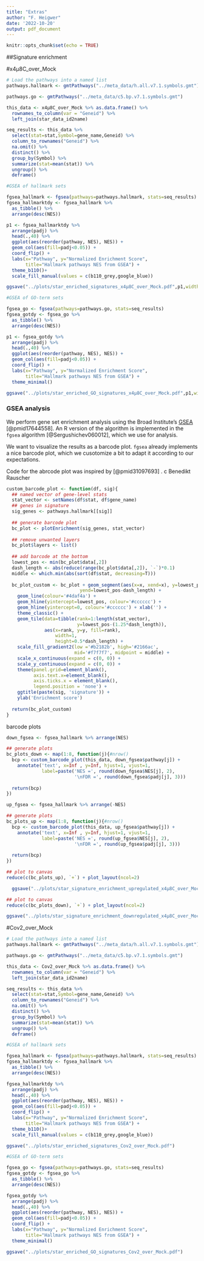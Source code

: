 ```yaml
---
title: "Extras"
author: "F. Heigwer"
date: '2022-10-20'
output: pdf_document
---
```


```r
knitr::opts_chunk$set(echo = TRUE)
```

##Signature enrichment

#x4µ8C_over_Mock

```r

# Load the pathways into a named list
pathways.hallmark <- gmtPathways("../meta_data/h.all.v7.1.symbols.gmt")

pathways.go <- gmtPathways("../meta_data/c5.bp.v7.1.symbols.gmt")

this_data <- x4µ8C_over_Mock %>% as.data.frame() %>% 
  rownames_to_column(var = "Geneid") %>% 
  left_join(star_data_id2name)

seq_results <- this_data %>%
  select(stat=stat,Symbol=gene_name,Geneid) %>%
  column_to_rownames("Geneid") %>%
  na.omit() %>% 
  distinct() %>% 
  group_by(Symbol) %>% 
  summarize(stat=mean(stat)) %>%
  ungroup() %>%
  deframe()

#GSEA of hallmark sets

fgsea_hallmark <- fgsea(pathways=pathways.hallmark, stats=seq_results)
fgsea_hallmarktdy <- fgsea_hallmark %>%
  as_tibble() %>%
  arrange(desc(NES))

p1 <- fgsea_hallmarktdy %>% 
  arrange(padj) %>%
  head(.,40) %>%
  ggplot(aes(reorder(pathway, NES), NES)) +
  geom_col(aes(fill=padj<0.05)) +
  coord_flip() +
  labs(x="Pathway", y="Normalized Enrichment Score",
       title="Hallmark pathways NES from GSEA") + 
  theme_b110()+
  scale_fill_manual(values = c(b110_grey,google_blue))

ggsave("../plots/star_enriched_signatures_x4µ8C_over_Mock.pdf",p1,width = 10,height = 16)

#GSEA of GO-term sets

fgsea_go <- fgsea(pathways=pathways.go, stats=seq_results)
fgsea_gotdy <- fgsea_go %>%
  as_tibble() %>%
  arrange(desc(NES))

p1 <- fgsea_gotdy %>% 
  arrange(padj) %>%
  head(.,40) %>%
  ggplot(aes(reorder(pathway, NES), NES)) +
  geom_col(aes(fill=padj<0.05)) +
  coord_flip() +
  labs(x="Pathway", y="Normalized Enrichment Score",
       title="Hallmark pathways NES from GSEA") + 
  theme_minimal()

ggsave("../plots/star_enriched_GO_signatures_x4µ8C_over_Mock.pdf",p1,width = 10,height = 16)
```


### GSEA analysis

We perform gene set enrichment analysis using the Broad Institute's [GSEA](http://software.broadinstitute.org/gsea/index.jsp) [@pmid17644558]. An R version of the algorithm is implemented in the `fgsea` algorithm [@Sergushichev060012], which we use for analysis.

We want to visualize the results as a barcode plot. `fgsea` already implements a nice barcode plot, which we cusotomize a bit to adapt it according to our expectations.

Code for the abrcode plot was inspired by [@pmid31097693] . c Benedikt Rauscher

```r
custom_barcode_plot <- function(df, sig){
  ## named vector of gene-level stats
  stat_vector <- setNames(df$stat, df$gene_name)
  ## genes in signature
  sig_genes <- pathways.hallmark[[sig]]
  
  ## generate barcode plot
  bc_plot <- plotEnrichment(sig_genes, stat_vector)
  
  ## remove unwanted layers
  bc_plot$layers <- list()
  
  ## add barcode at the bottom
  lowest_pos <- min(bc_plot$data[,2])
  dash_length <- abs(reduce(range(bc_plot$data[,2]), `-`)*0.1)
  middle <- which.min(abs(sort(df$stat, decreasing=T)))
  
  bc_plot_custom <- bc_plot + geom_segment(aes(x=x, xend=x), y=lowest_pos,
                           yend=lowest_pos-dash_length) + 
    geom_line(colour='#4daf4a') + 
    geom_hline(yintercept=lowest_pos, colour='#cccccc') + 
    geom_hline(yintercept=0, colour='#cccccc') + xlab('') +
    theme_classic() +
    geom_tile(data=tibble(rank=1:length(stat_vector), 
                          y=lowest_pos-(1.25*dash_length)), 
              aes(x=rank, y=y, fill=rank),
                  width=1,
                  height=0.5*dash_length) +
    scale_fill_gradient2(low ='#b2182b', high='#2166ac', 
                         mid='#f7f7f7', midpoint = middle) + 
    scale_x_continuous(expand = c(0, 0)) +
    scale_y_continuous(expand = c(0, 0)) +
    theme(panel.grid=element_blank(), 
          axis.text.x=element_blank(),
          axis.ticks.x = element_blank(),
          legend.position = 'none') + 
    ggtitle(paste(sig, 'signature')) +
    ylab('Enrichment score')
  
  return(bc_plot_custom)
}
```

barcode plots

```r

down_fgsea <- fgsea_hallmark %>% arrange(NES)

## generate plots
bc_plots_down <- map(1:8, function(j){#nrow()
  bcp <- custom_barcode_plot(this_data, down_fgsea$pathway[j]) + 
    annotate('text', x=Inf , y=Inf, hjust=1, vjust=1, 
             label=paste('NES =', round(down_fgsea$NES[j], 2), 
                         '\nFDR =', round(down_fgsea$padj[j], 3)))
  
  return(bcp)
})

up_fgsea <- fgsea_hallmark %>% arrange(-NES)

## generate plots
bc_plots_up <- map(1:8, function(j){#nrow()
  bcp <- custom_barcode_plot(this_data, up_fgsea$pathway[j]) + 
    annotate('text', x=Inf , y=Inf, hjust=1, vjust=1, 
             label=paste('NES =', round(up_fgsea$NES[j], 2), 
                         '\nFDR =', round(up_fgsea$padj[j], 3)))
  
  return(bcp)
})

## plot to canvas
reduce(c(bc_plots_up), `+`) + plot_layout(ncol=2)

  ggsave("../plots/star_signature_enrichment_upregulated_x4µ8C_over_Mock.pdf")

## plot to canvas
reduce(c(bc_plots_down), `+`) + plot_layout(ncol=2)

ggsave("../plots/star_signature_enrichment_downregulated_x4µ8C_over_Mock.pdf")


```

#Cov2_over_Mock

```r

# Load the pathways into a named list
pathways.hallmark <- gmtPathways("../meta_data/h.all.v7.1.symbols.gmt")

pathways.go <- gmtPathways("../meta_data/c5.bp.v7.1.symbols.gmt")

this_data <- Cov2_over_Mock %>% as.data.frame() %>% 
  rownames_to_column(var = "Geneid") %>% 
  left_join(star_data_id2name)

seq_results <- this_data %>%
  select(stat=stat,Symbol=gene_name,Geneid) %>%
  column_to_rownames("Geneid") %>%
  na.omit() %>% 
  distinct() %>% 
  group_by(Symbol) %>% 
  summarize(stat=mean(stat)) %>%
  ungroup() %>%
  deframe()

#GSEA of hallmark sets

fgsea_hallmark <- fgsea(pathways=pathways.hallmark, stats=seq_results)
fgsea_hallmarktdy <- fgsea_hallmark %>%
  as_tibble() %>%
  arrange(desc(NES))

fgsea_hallmarktdy %>% 
  arrange(padj) %>%
  head(.,40) %>%
  ggplot(aes(reorder(pathway, NES), NES)) +
  geom_col(aes(fill=padj<0.05)) +
  coord_flip() +
  labs(x="Pathway", y="Normalized Enrichment Score",
       title="Hallmark pathways NES from GSEA") + 
  theme_b110()+
  scale_fill_manual(values = c(b110_grey,google_blue))

ggsave("../plots/star_enriched_signatures_Cov2_over_Mock.pdf")

#GSEA of GO-term sets

fgsea_go <- fgsea(pathways=pathways.go, stats=seq_results)
fgsea_gotdy <- fgsea_go %>%
  as_tibble() %>%
  arrange(desc(NES))

fgsea_gotdy %>% 
  arrange(padj) %>%
  head(.,40) %>%
  ggplot(aes(reorder(pathway, NES), NES)) +
  geom_col(aes(fill=padj<0.05)) +
  coord_flip() +
  labs(x="Pathway", y="Normalized Enrichment Score",
       title="Hallmark pathways NES from GSEA") + 
  theme_minimal()

ggsave("../plots/star_enriched_GO_signatures_Cov2_over_Mock.pdf")
```
